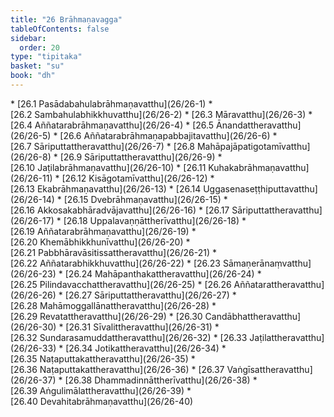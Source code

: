 ```yaml
---
title: "26 Brāhmaṇavagga"
tableOfContents: false
sidebar:
  order: 20
type: "tipitaka"
basket: "su"
book: "dh"
---
```



<DynamicBreadcrumb />



<TableOfContents book="dh" section="26">
* [26.1 Pasādabahulabrāhmaṇavatthu](26/26-1)
* [26.2 Sambahulabhikkhuvatthu](26/26-2)
* [26.3 Māravatthu](26/26-3)
* [26.4 Aññatarabrāhmaṇavatthu](26/26-4)
* [26.5 Ānandattheravatthu](26/26-5)
* [26.6 Aññatarabrāhmaṇapabbajitavatthu](26/26-6)
* [26.7 Sāriputtattheravatthu](26/26-7)
* [26.8 Mahāpajāpatigotamīvatthu](26/26-8)
* [26.9 Sāriputtattheravatthu](26/26-9)
* [26.10 Jaṭilabrāhmaṇavatthu](26/26-10)
* [26.11 Kuhakabrāhmaṇavatthu](26/26-11)
* [26.12 Kisāgotamīvatthu](26/26-12)
* [26.13 Ekabrāhmaṇavatthu](26/26-13)
* [26.14 Uggasenaseṭṭhiputtavatthu](26/26-14)
* [26.15 Dvebrāhmaṇavatthu](26/26-15)
* [26.16 Akkosakabhāradvājavatthu](26/26-16)
* [26.17 Sāriputtattheravatthu](26/26-17)
* [26.18 Uppalavaṇṇāttherīvatthu](26/26-18)
* [26.19 Aññatarabrāhmaṇavatthu](26/26-19)
* [26.20 Khemābhikkhunīvatthu](26/26-20)
* [26.21 Pabbhāravāsitissattheravatthu](26/26-21)
* [26.22 Aññatarabhikkhuvatthu](26/26-22)
* [26.23 Sāmaṇerānaṃvatthu](26/26-23)
* [26.24 Mahāpanthakattheravatthu](26/26-24)
* [26.25 Pilindavacchattheravatthu](26/26-25)
* [26.26 Aññatarattheravatthu](26/26-26)
* [26.27 Sāriputtattheravatthu](26/26-27)
* [26.28 Mahāmoggallānattheravatthu](26/26-28)
* [26.29 Revatattheravatthu](26/26-29)
* [26.30 Candābhattheravatthu](26/26-30)
* [26.31 Sīvalittheravatthu](26/26-31)
* [26.32 Sundarasamuddattheravatthu](26/26-32)
* [26.33 Jaṭilattheravatthu](26/26-33)
* [26.34 Jotikattheravatthu](26/26-34)
* [26.35 Naṭaputtakattheravatthu](26/26-35)
* [26.36 Naṭaputtakattheravatthu](26/26-36)
* [26.37 Vaṅgīsattheravatthu](26/26-37)
* [26.38 Dhammadinnāttherīvatthu](26/26-38)
* [26.39 Aṅgulimālattheravatthu](26/26-39)
* [26.40 Devahitabrāhmaṇavatthu](26/26-40)
</TableOfContents>